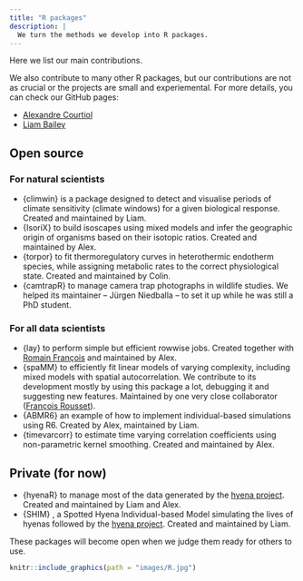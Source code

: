 ```yaml
---
title: "R packages"
description: |
  We turn the methods we develop into R packages.
---
```


<script src="js/for_toc.js"></script>

Here we list our main contributions. 

We also contribute to many other R packages, but our contributions are not as crucial or the projects are small and experiemental.
For more details, you can check our GitHub pages:

- [<i class='fa fa-github'></i> Alexandre Courtiol](https://github.com/courtiol)
- [<i class='fa fa-github'></i> Liam Bailey](https://github.com/LiamDBailey)

## Open source

### For natural scientists {#main_packages}

- {climwin} [<i class='fa fa-github'></i>](https://github.com/LiamDBailey/climwin) [<i class='fab fa-r-project'></i>](https://cran.r-project.org/web/packages/climwin/index.html) is a package designed to detect and visualise periods of climate sensitivity (climate windows) for a given biological response. Created and maintained by Liam.
- {IsoriX} [<i class='fa fa-github'></i>](https://github.com/courtiol/IsoriX) [<i class='fab fa-r-project'></i>](https://cran.r-project.org/web/packages/IsoriX/index.html) to build isoscapes using mixed models and infer the geographic origin of organisms based on their isotopic ratios. Created and maintained by Alex.
- {torpor} [<i class='fa fa-github'></i>](https://github.com/vullioud/torpor) to fit thermoregulatory curves in heterothermic endotherm species, while assigning metabolic rates to the correct physiological state. Created and maintained by Colin.
- {camtrapR} [<i class='fa fa-github'></i>](https://github.com/jniedballa/camtrapR) [<i class='fab fa-r-project'></i>](https://cran.r-project.org/web/packages/camtrapR/index.html) to manage camera trap photographs in wildlife studies. We helped its maintainer -- Jürgen Niedballa -- to set it up while he was still a PhD student.

### For all data scientists

- {lay} [<i class='fa fa-github'></i>](https://courtiol.github.io/lay/) [<i class='fab fa-r-project'></i>](https://cran.r-project.org/web/packages/lay/index.html) to perform simple but efficient rowwise jobs. Created together with [Romain François](https://github.com/romainfrancois) and maintained by Alex.
- {spaMM} [<i class='fa fa-gitlab'></i>](https://gitlab.mbb.univ-montp2.fr/francois/spamm-ref) [<i class='fab fa-r-project'></i>](https://cran.r-project.org/web/packages/spaMM/index.html) to efficiently fit linear models of varying complexity, including mixed models with spatial autocorrelation. We contribute to its development mostly by using this package a lot, debugging it and suggesting new features. Maintained by one very close collaborator ([François Rousset](https://kimura.univ-montp2.fr/~rousset)).
- {ABMR6} [<i class='fa fa-github'></i>](https://github.com/LiamDBailey/ABMR6) an example of how to implement individual-based simulations using R6. Created by Alex, maintained by Liam.
- {timevarcorr} [<i class='fa fa-github'></i>](https://github.com/courtiol/timevarcorr) to estimate time varying correlation coefficients using non-parametric kernel smoothing. Created and maintained by Alex.

## Private (for now)

- {hyenaR} [<i class='fa fa-github'></i>](https://github.com/hyenaproject/hyenaR) to manage most of the data generated by the [hyena project](https://hyena-project.com). Created and maintained by Liam and Alex.
- {SHIM} [<i class='fa fa-github'></i>](https://github.com/hyenaproject/SHIM), a Spotted Hyena Individual-based Model simulating the lives of hyenas followed by the [hyena project](https://hyena-project.com). Created and maintained by Liam.

These packages will become open when we judge them ready for others to use.

```r
knitr::include_graphics(path = "images/R.jpg")
```
